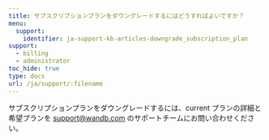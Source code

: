 ---
title: サブスクリプションプランをダウングレードするにはどうすればよいですか？
menu:
  support:
    identifier: ja-support-kb-articles-downgrade_subscription_plan
support:
  - billing
  - administrator
toc_hide: true
type: docs
url: /ja/support/:filename
---
サブスクリプションプランをダウングレードするには、current プランの詳細と希望プランを support@wandb.com のサポートチームにお問い合わせください。